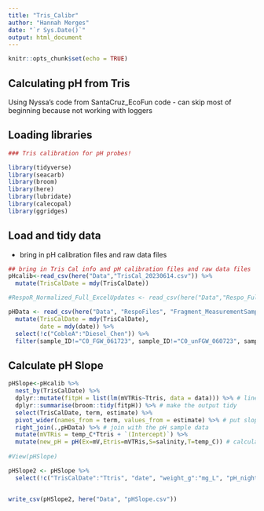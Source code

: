 ```yaml
---
title: "Tris_Calibr"
author: "Hannah Merges"
date: "`r Sys.Date()`"
output: html_document
---
```


```r
knitr::opts_chunk$set(echo = TRUE)
```

## Calculating pH from Tris 
Using Nyssa's code from SantaCruz_EcoFun code 
-  can skip most of beginning because not working with loggers 

## Loading libraries
```r
### Tris calibration for pH probes! 

library(tidyverse)
library(seacarb)
library(broom)
library(here)
library(lubridate)
library(calecopal)
library(ggridges)

```

## Load and tidy data 
-  bring in pH calibration files and raw data files
```r
## bring in Tris Cal info and pH calibration files and raw data files
pHcalib<-read_csv(here("Data","TrisCal_20230614.csv")) %>% 
  mutate(TrisCalDate = mdy(TrisCalDate))

#RespoR_Normalized_Full_ExcelUpdates <- read_csv(here("Data","Respo_Full_UpdatedExcel.csv"))

pHData <- read_csv(here("Data", "RespoFiles", "Fragment_MeasurementSampling_Cabral_Varari.csv")) %>%
  mutate(TrisCalDate = mdy(TrisCalDate),
         date = mdy(date)) %>% 
  select(!c("CobleA":"Diesel_Chen")) %>% 
  filter(sample_ID!="C0_FGW_061723", sample_ID!="C0_unFGW_060723", sample_ID!="V0_FGW_061723")

```

## Calculate pH Slope 

```r
pHSlope<-pHcalib %>%
  nest_by(TrisCalDate) %>%
  dplyr::mutate(fitpH = list(lm(mVTRis~Ttris, data = data))) %>% # linear regression of mV and temp of the tris
  dplyr::summarise(broom::tidy(fitpH)) %>% # make the output tidy
  select(TrisCalDate, term, estimate) %>%
  pivot_wider(names_from = term, values_from = estimate) %>% # put slope and intercept in their own column
  right_join(.,pHData) %>% # join with the pH sample data
  mutate(mVTRis = temp_C*Ttris + `(Intercept)`) %>% 
  mutate(new_pH = pH(Ex=mV,Etris=mVTRis,S=salinity,T=temp_C)) # calculate pH of the samples using the pH seacarb function
  
#View(pHSlope)

pHSlope2 <- pHSlope %>% 
  select(!c("TrisCalDate":"Ttris", "date", "weight_g":"mg_L", "pH_night":"mVTRis"))


write_csv(pHSlope2, here("Data", "pHSlope.csv"))



```


